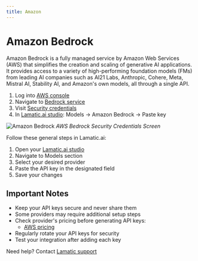 ```yaml
---
title: Amazon
---
```


[AWS console]: https://aws.amazon.com/bedrock
[AWS Bedrock]: https://console.aws.amazon.com/bedrock
[AWS credentials]: https://console.aws.amazon.com/iam/home#/security_credentials
[AWS docs]: https://docs.aws.amazon.com/bedrock/
[AWS pricing]: https://aws.amazon.com/bedrock/pricing/

[Lamatic.ai studio]: https://studio.lamatic.ai
[Lamatic support]: https://support.lamatic.ai

# Amazon Bedrock
Amazon Bedrock is a fully managed service by Amazon Web Services (AWS) that simplifies the creation and scaling of generative AI applications. It provides access to a variety of high-performing foundation models (FMs) from leading AI companies such as AI21 Labs, Anthropic, Cohere, Meta, Mistral AI, Stability AI, and Amazon's own models, all through a single API.

1. Log into [AWS console]
2. Navigate to [Bedrock service](https://console.aws.amazon.com/bedrock)
3. Visit [Security credentials][AWS credentials]
4. In [Lamatic.ai studio]: Models → Amazon Bedrock → Paste key

![Amazon Bedrock](./img/Amazon.png)
*AWS Bedrock Security Credentials Screen*

Follow these general steps in Lamatic.ai:
1. Open your [Lamatic.ai studio]
2. Navigate to Models section
3. Select your desired provider
4. Paste the API key in the designated field
5. Save your changes

## Important Notes
- Keep your API keys secure and never share them
- Some providers may require additional setup steps
- Check provider's pricing before generating API keys:
  - [AWS pricing]
- Regularly rotate your API keys for security
- Test your integration after adding each key


Need help? Contact [Lamatic support]